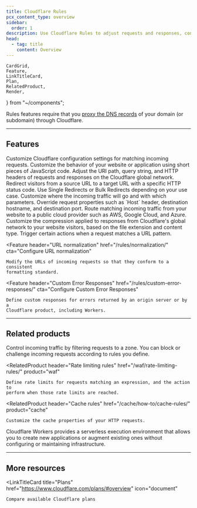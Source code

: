 ```yaml
---
title: Cloudflare Rules
pcx_content_type: overview
sidebar:
  order: 1
description: Use Cloudflare Rules to adjust requests and responses, configure settings, and trigger actions for specific requests.
head:
  - tag: title
    content: Overview
---
```


	CardGrid,
	Feature,
	LinkTitleCard,
	Plan,
	RelatedProduct,
	Render,
} from "~/components";

<Plan type="all" />

<Render file="rules-definition" />

Rules features require that you [proxy the DNS records](/dns/proxy-status/) of your domain (or subdomain) through Cloudflare.

---

## Features

<Feature header="Configuration Rules" href="/rules/configuration-rules/">
	Customize Cloudflare configuration settings for matching incoming requests.
</Feature>

<Feature header="Snippets" href="/rules/snippets/">
	Customize the behavior of your website or application using short pieces of
	JavaScript code.
</Feature>

<Feature header="Transform Rules" href="/rules/transform/">
	Adjust the URI path, query string, and HTTP headers of requests and responses
	on the Cloudflare global network.
</Feature>

<Feature header="Redirects" href="/rules/url-forwarding/">
	Redirect visitors from a source URL to a target URL with a specific HTTP
	status code. Use Single Redirects or Bulk Redirects depending on your use
	case.
</Feature>

<Feature header="Origin Rules" href="/rules/origin-rules/">
	Customize where the incoming traffic will go and with which parameters.
	Override request properties such as `Host` header, destination hostname, and
	destination port.
</Feature>

<Feature header="Cloud Connector" href="/rules/cloud-connector/">
	Route matching incoming traffic from your website to a public cloud provider
	such as AWS, Google Cloud, and Azure.
</Feature>

<Feature header="Compression Rules" href="/rules/compression-rules/">
	Customize the compression applied to responses from Cloudflare's global
	network to your website visitors, based on the file extension and content
	type.
</Feature>

<Feature header="Page Rules" href="/rules/page-rules/" cta="Use Page Rules">
	Trigger certain actions when a request matches a URL pattern.
</Feature>

<Feature
	header="URL normalization"
	href="/rules/normalization/"
	cta="Configure URL normalization"
>
	Modify the URLs of incoming requests so that they conform to a consistent
	formatting standard.
</Feature>

<Feature
	header="Custom Error Responses"
	href="/rules/custom-error-responses/"
	cta="Configure Custom Error Responses"
>
	Define custom responses for errors returned by an origin server or by a
	Cloudflare product, including Workers.
</Feature>

---

## Related products

<RelatedProduct header="Custom rules" href="/waf/custom-rules/" product="waf">
	Control incoming traffic by filtering requests to a zone. You can block or
	challenge incoming requests according to rules you define.
</RelatedProduct>

<RelatedProduct
	header="Rate limiting rules"
	href="/waf/rate-limiting-rules/"
	product="waf"
>
	Define rate limits for requests matching an expression, and the action to
	perform when those rate limits are reached.
</RelatedProduct>

<RelatedProduct
	header="Cache rules"
	href="/cache/how-to/cache-rules/"
	product="cache"
>
	Customize the cache properties of your HTTP requests.
</RelatedProduct>

<RelatedProduct header="Workers" href="/workers/" product="workers">
	Cloudflare Workers provides a serverless execution environment that allows you
	to create new applications or augment existing ones without configuring or
	maintaining infrastructure.
</RelatedProduct>

---

## More resources

<CardGrid>

<LinkTitleCard
	title="Plans"
	href="https://www.cloudflare.com/plans/#overview"
	icon="document"
>
	Compare available Cloudflare plans
</LinkTitleCard>

</CardGrid>
